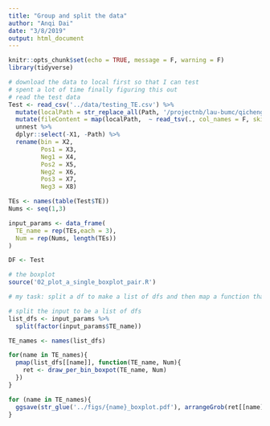 ```yaml
---
title: "Group and split the data"
author: "Anqi Dai"
date: "3/8/2019"
output: html_document
---
```


```r
knitr::opts_chunk$set(echo = TRUE, message = F, warning = F)
library(tidyverse)
```

```r
# download the data to local first so that I can test
# spent a lot of time finally figuring this out 
# read the test data
Test <- read_csv('../data/testing_TE.csv') %>%
  mutate(localPath = str_replace_all(Path, '/projectnb/lau-bumc/qichengm/projects/Lau_lab/human/HD_PD_project/miRNA/','../data/countData/')) %>%
  mutate(fileContent = map(localPath,  ~ read_tsv(., col_names = F, skip = 1))) %>%
  unnest %>%
  dplyr::select(-X1, -Path) %>%
  rename(bin = X2,  
         Pos1 = X3,
         Neg1 = X4,
         Pos2 = X5,
         Neg2 = X6,
         Pos3 = X7,
         Neg3 = X8)

TEs <- names(table(Test$TE))
Nums <- seq(1,3)

input_params <- data_frame(
  TE_name = rep(TEs,each = 3),
  Num = rep(Nums, length(TEs))
)

DF <- Test
```

```r
# the boxplot
source('02_plot_a_single_boxplot_pair.R')

# my task: split a df to make a list of dfs and then map a function that needs 2 inputs on each small df.

# split the input to be a list of dfs
list_dfs <- input_params %>%
  split(factor(input_params$TE_name)) 

TE_names <- names(list_dfs)

for(name in TE_names){
  pmap(list_dfs[[name]], function(TE_name, Num){
    ret <- draw_per_bin_boxpot(TE_name, Num)
  })
} 

for (name in TE_names){
  ggsave(str_glue('../figs/{name}_boxplot.pdf'), arrangeGrob(ret[[name]][[1]],ret[[name]][[2]],ret[[name]][[3]], nrow = 3) ,  width = 20, height = 36, dpi = 300) 
} 
```

